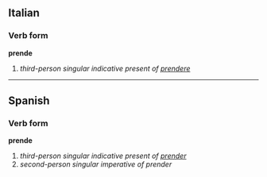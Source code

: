 ==Italian==
===Verb form===
'''prende'''

# ''third-person singular indicative present of [[prendere]]''

----

==Spanish==
===Verb form===
'''prende'''

# ''third-person singular indicative present of [[prender]]''
# ''second-person singular imperative of prender''